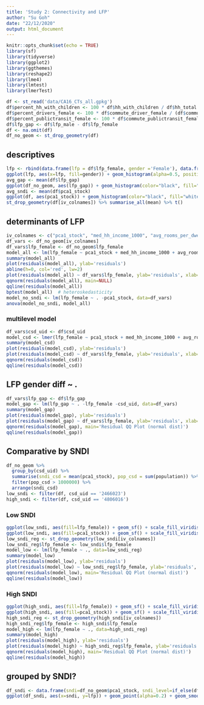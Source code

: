 ```yaml
---
title: 'Study 2: Connectivity and LFP'
author: "Su Goh"
date: "22/12/2020"
output: html_document
---
```


```r
knitr::opts_chunk$set(echo = TRUE)
library(sf)
library(tidyverse)
library(ggplot2)
library(ggthemes)
library(reshape2)
library(lme4)
library(lmtest)
library(lmerTest)
```

```r
df <- st_read('data/CA16_CTs_all.gpkg')
df$percent_hh_with_children <- 100 * df$hh_with_children / df$hh_total
df$percent_drivers_female <- 100 * df$commute_driver_female / (df$commute_driver_male + df$commute_driver_female)
df$percent_publictransit_female <- 100 * df$commute_publictransit_female / (df$commute_publictransit_male + df$commute_publictransit_female)
df$lfp_gap <- df$lfp_male - df$lfp_female
df <- na.omit(df)
df_no_geom <- st_drop_geometry(df)
```
## descriptives
```r
lfp <- rbind(data.frame(lfp = df$lfp_female, gender ='Female'), data.frame(lfp = df$lfp_male, gender ='Male'))
ggplot(lfp, aes(x=lfp, fill=gender)) + geom_histogram(alpha=0.5, position="identity") + scale_x_continuous(breaks=seq(0,100,10)) + labs(x='LFP (%)') 
avg_gap <- mean(df$lfp_gap)
ggplot(df_no_geom, aes(lfp_gap)) + geom_histogram(color="black", fill="white", binwidth = 2) + geom_vline(xintercept = avg_gap, color='red') + labs(x='percentage points')
avg_sndi <- mean(df$pca1_stock)
ggplot(df, aes(pca1_stock)) + geom_histogram(color="black", fill="white") + geom_vline(xintercept=avg_sndi, color='red') + labs(x='SNDI') 
st_drop_geometry(df[iv_colnames]) %>% summarise_all(mean) %>% t()
```


## determinants of LFP
```r
iv_colnames <- c("pca1_stock", "med_hh_income_1000", "avg_rooms_per_dwelling", "percent_hh_with_children", "percent_drivers_female", "percent_publictransit_female")
df_vars <- df_no_geom[iv_colnames]
df_vars$lfp_female <- df_no_geom$lfp_female
model_all <- lm(lfp_female ~ pca1_stock + med_hh_income_1000 + avg_rooms_per_dwelling + percent_hh_with_children + percent_drivers_female + percent_publictransit_female , data=df_vars)
summary(model_all)
plot(residuals(model_all), ylab='residuals')
abline(h=0, col='red', lw=2)
plot(residuals(model_all) ~ df_vars$lfp_female, ylab='residuals', xlab='fitted value')
qqnorm(residuals(model_all), main=NULL)
qqline(residuals(model_all))
bptest(model_all)  # heteroskedasticity
model_no_sndi <- lm(lfp_female ~ . -pca1_stock, data=df_vars)
anova(model_no_sndi, model_all)
```

### multilevel model
```r
df_vars$csd_uid <- df$csd_uid
model_csd <- lmer(lfp_female ~ pca1_stock + med_hh_income_1000 + avg_rooms_per_dwelling + percent_hh_with_children + percent_drivers_female + percent_publictransit_female + (1 | csd_uid), data=df_vars)
summary(model_csd)
plot(residuals(model_csd), ylab='residuals')
plot(residuals(model_csd) ~ df_vars$lfp_female, ylab='residuals', xlab='fitted value')
qqnorm(residuals(model_csd))
qqline(residuals(model_csd))
```

## LFP gender diff ~ . 
```r
df_vars$lfp_gap <- df$lfp_gap
model_gap <- lm(lfp_gap ~ . -lfp_female -csd_uid, data=df_vars)
summary(model_gap)
plot(residuals(model_gap), ylab='residuals')
plot(residuals(model_gap) ~ df_vars$lfp_female, ylab='residuals', xlab='fitted value')
qqnorm(residuals(model_gap), main='Residual QQ Plot (normal dist)')
qqline(residuals(model_gap))
```


## Comparative by SNDI
```r
df_no_geom %>% 
  group_by(csd_uid) %>% 
  summarise(sndi_csd = mean(pca1_stock), pop_csd = sum(population)) %>% 
  filter(pop_csd > 1000000) %>%
  arrange(sndi_csd)
low_sndi <- filter(df, csd_uid == '2466023')
high_sndi <- filter(df, csd_uid == '4806016')
```

### Low SNDI
```r
ggplot(low_sndi, aes(fill=lfp_female)) + geom_sf() + scale_fill_viridis_b() + labs(fill='LFP (%)') +  theme(axis.text.x = element_blank(), axis.text.y = element_blank(), axis.ticks = element_blank(), rect = element_blank())
ggplot(low_sndi, aes(fill=pca1_stock)) + geom_sf() + scale_fill_viridis_b() + labs(fill='SNDI')+  theme(axis.text.x = element_blank(), axis.text.y = element_blank(), axis.ticks = element_blank(), rect = element_blank())
low_sndi_reg <- st_drop_geometry(low_sndi[iv_colnames])
low_sndi_reg$lfp_female <- low_sndi$lfp_female
model_low <- lm(lfp_female ~ ., data=low_sndi_reg)
summary(model_low)
plot(residuals(model_low), ylab='residuals')
plot(residuals(model_low) ~ low_sndi_reg$lfp_female, ylab='residuals', xlab='fitted value')
qqnorm(residuals(model_low), main='Residual QQ Plot (normal dist)')
qqline(residuals(model_low))
```

### High SNDI
```r
ggplot(high_sndi, aes(fill=lfp_female)) + geom_sf() + scale_fill_viridis_b() + labs(fill='LFP (%)') +  theme(axis.text.x = element_blank(), axis.text.y = element_blank(), axis.ticks = element_blank(), rect = element_blank())
ggplot(high_sndi, aes(fill=pca1_stock)) + geom_sf() + scale_fill_viridis_b() + labs(fill='SNDI') +  theme(axis.text.x = element_blank(), axis.text.y = element_blank(), axis.ticks = element_blank(), rect = element_blank())
high_sndi_reg <- st_drop_geometry(high_sndi[iv_colnames])
high_sndi_reg$lfp_female <- high_sndi$lfp_female
model_high <- lm(lfp_female ~ ., data=high_sndi_reg)
summary(model_high)
plot(residuals(model_high), ylab='residuals')
plot(residuals(model_high) ~ high_sndi_reg$lfp_female, ylab='residuals', xlab='fitted value')
qqnorm(residuals(model_high), main='Residual QQ Plot (normal dist)')
qqline(residuals(model_high))
```

## grouped by SNDI?
```r
df_sndi <- data.frame(sndi=df_no_geom$pca1_stock, sndi_level=if_else(df_no_geom$pca1_stock<2.52, '>= avg', '< avg'), lfp=df_no_geom$lfp_female)
ggplot(df_sndi, aes(x=sndi, y=lfp)) + geom_point(alpha=0.2) + geom_smooth(method='lm', se=FALSE, aes(color = sndi_level)) + labs(y='Female LFP (%)', x='SNDI', color='SNDI') +theme_bw() 
```

